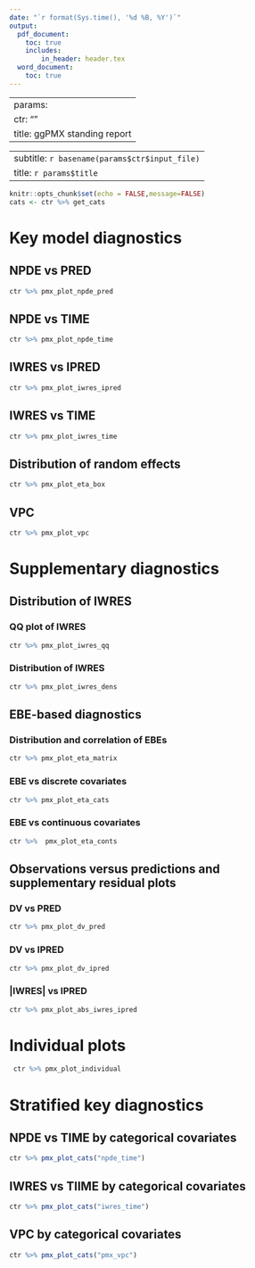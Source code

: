 ```yaml
---
date: "`r format(Sys.time(), '%d %B, %Y')`"
output: 
  pdf_document:
    toc: true
    includes:
        in_header: header.tex 
  word_document:
    toc: true
---
```


---
params:
  ctr: ""
  title: ggPMX standing report
---
---
subtitle: `r basename(params$ctr$input_file) `
title: `r params$title `
---

```r
knitr::opts_chunk$set(echo = FALSE,message=FALSE)
cats <- ctr %>% get_cats

```
\newpage

# Key model diagnostics

## NPDE vs PRED
```r
ctr %>% pmx_plot_npde_pred
```
\newpage

## NPDE vs TIME
```r
ctr %>% pmx_plot_npde_time
```
\newpage

## IWRES vs IPRED
```r
ctr %>% pmx_plot_iwres_ipred
```
\newpage

## IWRES vs TIME
```r
ctr %>% pmx_plot_iwres_time
```
\newpage

## Distribution of random effects 
```r
ctr %>% pmx_plot_eta_box 
```
\newpage

## VPC
```r
ctr %>% pmx_plot_vpc
```

\newpage

# Supplementary diagnostics

## Distribution of IWRES

### QQ plot of IWRES
```r
ctr %>% pmx_plot_iwres_qq
```

\newpage

### Distribution of IWRES
```r
ctr %>% pmx_plot_iwres_dens
```
\newpage


## EBE-based diagnostics

### Distribution and correlation of EBEs

```r
ctr %>% pmx_plot_eta_matrix
```


\newpage
### EBE vs discrete covariates
```r
ctr %>% pmx_plot_eta_cats
```
\newpage

### EBE vs continuous covariates
```r
ctr %>%  pmx_plot_eta_conts
```
\newpage

## Observations versus predictions and supplementary residual plots

### DV vs PRED
```r
ctr %>% pmx_plot_dv_pred
```
\newpage

### DV vs IPRED
```r
ctr %>% pmx_plot_dv_ipred
```
\newpage

### |IWRES| vs IPRED
```r
ctr %>% pmx_plot_abs_iwres_ipred
```
\newpage

# Individual plots

```r
 ctr %>% pmx_plot_individual
```
\newpage

# Stratified key diagnostics 

## NPDE vs TIME by categorical covariates
```r
ctr %>% pmx_plot_cats("npde_time")
```
\newpage

## IWRES vs TIIME by categorical covariates
```r
ctr %>% pmx_plot_cats("iwres_time")
```
\newpage

## VPC by categorical covariates
```r
ctr %>% pmx_plot_cats("pmx_vpc")
```
